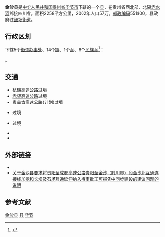 {{Infobox China County

|county = 金沙县
|map = ChinaBijieJinsha.png
|state = 毕节市
|mapofstate = Location of Bijie Prefecture within Guizhou (China).png
|Belong = [[贵州省|贵州省]][[毕节市|毕节市]]
|web = http://www.gzjinsha.gov.cn/
|web_title = 金沙县人民政府门户网
|neighbor = [[黔西县|黔西县]]
}}

'''金沙县'''是[[中华人民共和国|中华人民共和国]][[贵州省|贵州省]][[毕节市|毕节市]]下辖的一个[[县级行政区|县]]，在贵州省西北部，北隔[[赤水河|赤水河]]邻接四川省。面积2258平方公里，2002年人口57万。[[邮政编码|邮政编码]]551800，县政府驻[[鼓场街道|鼓场街道]]。

== 行政区划 ==
{{PAGENAMEBASE}}下辖5个[[街道办事处|街道办事处]]、14个[[行政建制镇|镇]]、1个[[乡_(中华人民共和国)|乡]]、6个[[民族乡|民族乡]]<ref>{{PRC admin/ref sgc|52/05/23}}</ref>：

{{PRC admin/children|52/05/23}}。

==交通==
*[[杭瑞高速公路|杭瑞高速公路]]过境
*[[赤望高速公路|赤望高速公路]]过境
*[[贵金古高速公路|贵金古高速公路]](计划)过境
*{{中国国道名|326}}过境
*{{中国国道名|212}}过境
*{{中国县道名|740|P=金沙县}}
*{{中国县道名|023|P=金沙县}}

== 外部链接 ==
* {{Official website|http://www.gzjinsha.gov.cn/|name=金沙县人民政府}}
* [http://jt.guizhou.gov.cn/xxgkml/ztfl/zcfg/zcjd/201905/t20190527_28793558.html 关于金沙县要求将贵阳至成都高速公路贵阳至金沙（黔川界）段金沙北互通连接线加宽和长坝及石场互通延伸纳入待审批工可报告中同步建设的建议问题的说明]

== 参考文献 ==
{{reflist}}

{{金沙县行政区划}}
{{毕节市行政区划}}
{{贵州行政区划}}

[[Category:金沙县|]]
[[Category:毕节区县|县]]
[[Category:贵州县份|毕节]]